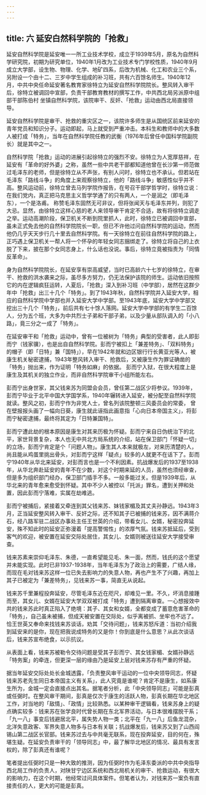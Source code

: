 ```yaml
---
---
---
```

title: 六  延安白然科学院的「抢救」
---

延安自然科学院是延安唯一一所工业技术学校，成立于1939年5月，原名为自然科学研究院，初期为研究单位，1940年1月改为工业技术专门学校性质，1940年9月成立大学部，设生物、物理、化学、地矿四系，后改为机械、化工和农业三个系，另附设一个由十二、三岁中学生组成的补习班，共有六百馀名师生。1940年12月，中共中央任命延安著名教育家徐特立为延安自然科学院院长。整风转入审干后，徐特立被调回中宣部，负责干部教育教材的撰写工作，中共西北局另派原中组部干部陈伯村 坐镇自然科学院，该院审干、反奸、「抢救」运动由西北局直接领导。

延安自然科学院是审干、抢救的重灾区之一，该院许多师生是从国统区前来延安的青年党员和知识分子。运动即起，马上就受到严重冲击。本科生和教师中的大多数人被打成「特务」，当年在自然科学院任教的武衡（1976年后曾任中国科学院副院长）就是其中之一。

自然科学院「抢救」运动的进展引起徐特立的强烈不安。徐特立为人宽厚慈祥，在延安有「革命的好外婆」之称，虽然一些中共老干部都知道他曾在长沙第一师范做过毛泽东的老师，但是徐特立从不声张，有别人问时，徐特立也不承认。但若站在毛泽东「路线斗争」的角度上来观察徐特立，他的「路线斗争」敏感性似乎并不高。整风运动前，徐特立曾去马列学院作报告，在号召干部学哲学时，徐特立说：在我们党内，真正把马克思主义哲学学通了的只有两人，一个是润之（即毛泽东），一个是洛甫。 称赞毛泽东固然无可非议，但将张闻天与毛泽东并列，则犯了大忌。显然，由徐特立这样心慈的老人来领导审干肯定不合适，故有将徐特立调走之举。运动高潮阶段，保卫机关不断到院里抓人，此时，徐特立已被调回中宣部，虽未正式免去他的自然科学院院长一职，但已不许他过问自然科学院的运动，然而他仍几乎天天步行几十里去自然科学院。有一天徐特立在前往自然科学院的路上，正巧遇上保卫机关一帮人将一个怀孕的年轻女同志捆绑走了。徐特立将自己的上衣脱了下来，披在那个女同志身上，什么话也没说。事后，徐特立竟被指责为「同情反革命」。 

身为自然科学院院长，在延安享有崇高威望，当时已高龄六十七岁的徐特立，在审干、抢救的洪水袭来之际，虽尽多方努力，仍无法保护该院的师生。运动依旧按照它的内在逻辑疯狂运转，人夏后，「抢救」深入到补习班（中学部），居然在这群少年中「抢救」出三十几个「特务」。到了1943年秋，自然科学院并入延安大学，相应的自然科学院中学部也并入延安大学中学部。至1943年底，延安大学中学部又挖出三十几个「特务」，前后共有七十馀人落网。延安大学中学部的有学生二百馀人，分为五个班，大多为中共烈士子弟和干部子弟，以及少量从部队调入的「小八路」，竟三分之一成了「特务」。 

在延安审干和「抢救」运动中，曾有一位被树为「特务」典型的受害者，此人即彭而宁（钱家骥），也是出自自然科学院。彭而宁被扣上「兼差特务」、「双料特务」的帽子（即「日特」兼「国特」），早在1942年就和边区银行行长黄亚光等人，被康生机关秘密逮捕，1943年整风转入审干、抢救后，又被康生作为罪证确凿的「特务」抛出来，作为证明「特务如麻」的依据。 彭而宁入狱，在很大程度上是康生及其机关的独立作业，而非自然科学院审干小组所能左右。

彭而宁出身世家，其父钱来苏为同盟会会员，曾任第二战区少将参议。1939年，彭而宁毕业于北平中国大学国学系，1940年辗转进入延安，被分配至自然科学院就读。整风之初，彭而宁作为非党人士，曾名列该院整顿三风委员会的常委，  曾在壁报报头画了一幅向日葵，康生就此诬指此画意指「心向日本帝国主义」，将彭而宁秘密逮捕，最终将其定为「日特兼国特」。

彭而宁遭此劫的根本原因是康生对其来历极为怀疑。彭而宁来自日伪统治下的北平，家世背景复杂，本人也无中共北方局系统的介绍，站在保卫部门「怀疑一切」的立场，彭而宁肯定是个「问题人物」。康生其人本来就极左，对来历清楚的人，尚且能从鸡蛋里挑出骨头，对彭而宁这样「疑点」较多的人就更不在话下了。彭而宁1940年从华北来延安，对彭而言也是一个不利因素。抗战爆发后的1937至1938年，从华北奔赴延安的青年不在少数，对这个时期来延的人员，虽然也须经审查，但是多为组织部门经办，保卫部门插手不多。一般多能过关。但是1939年后，从华北来的青年愈来愈受到怀疑。其中不少人被控以「托派」罪名，遭到关押和处置，因此彭而宁落难，实属在劫难逃。

彭而宁被捕后，紧接着又牵连到其父钱来苏、妹钱家楣及其丈夫孙静远。1943年3月，正当延安整风转入审干、反奸之际，还不知其子已被捕的钱来苏，因不满蒋介石，经八路军驻二战区办事处主任王世英的介绍，带看女儿、女婿，秘密投奔延安，殊不知此时的延安正弥漫着「提高警惕性」的浓厚气氛。钱来苏抵延后，受到客气的欢迎，被安置在延安交际处居住，其女儿、女婿则被送往延安大学接受审查。

钱来苏素来崇仰毛泽东、朱德，一直希望能见毛、朱一面，然而，钱氏的这个愿望并未能实现。此时已非1937-1938年，当年毛泽东为了政治上的需要，广结人缘，而现在毛对钱来苏这样一位已失去影响力的失意人物，再也产生不了兴趣，再加上其子已被定为「兼差特务」，见钱来苏一事，简直无从说起。

钱来苏千里兼程投奔延安，尽管毛泽东近在咫尺，却难见一里。不久，坏消息接踵而至，其女儿、女婿在延安大学双双被打成「特务」遭到隔离审查。一心想报效中共的钱来苏此时真正陷入了绝境：其子、其女和女婿，全都变成了蓄意危害革命的「特务」，自己虽未被捕，但成天被安置在交际处，似乎离被抓、坐牢也不远了。恰王世英又奉命来找钱来苏谈话，劝其「交待问题」，钱来苏怒斥道：当初介绍我到延安来的是你，现在把我说成特务的又是你！你到底是什么意思？从此次谈话后，钱来苏宣布绝食，以示抗议。

从表面上看，钱来苏被勒令交待问题是受其子彭而宁、其女钱家楣、女婿孙静远「特务案」的牵连，但更深一层的缘由乃是延安上层对钱来苏存有严重的怀疑。

据当年延安交际处处长金城透露，「负责整风审干运动的一位中央领导同志，怀疑钱来苏老先生同日本帝国主义有关系」，此人究竟是谁呢？肯定不是康生，如系康生所为，金城一定会直接点出其名。据笔者分析，此「中央领导同志」可能是彭真或任弼时。在整风审干期间，彭真是仅次于康生的活跃人物，彭真长期在华北地区工作，对当地的「敌情」、「政情」比较熟悉。以某种审干逻辑看，钱来苏身上的疑点确实较多：钱来苏在张学良时代曾长期在东北军界活动，与日本很难摆脱干系；「九一八」事变后钱避居北平，属失势人物一类；北平在「九一八」后鱼龙混杂，北洋失意政客、军界失意人物多与日本有关联；抗战爆发后，钱来苏又到了山西阎锡山第二战区长官部。钱来苏过去与中共毫无联系，现在投奔延安，目的何在，殊堪生疑。在延安负责审干的「领导同志」中，最了解华北地区的情况、最具有发言权的，除了彭真还有谁呢？

笔者提出任弼时只是一种大致的推测，因为任弼时作为毛泽东委派的中共中央指导西北局工作的负责人，对陕甘宁边区系统和西北局机关的审干、抢救运动，有很大的影响力，在这个时期，他经常过问具体案件。但笔者认为，对钱来苏一案负有直接责任的人，更大的可能是彭真。
